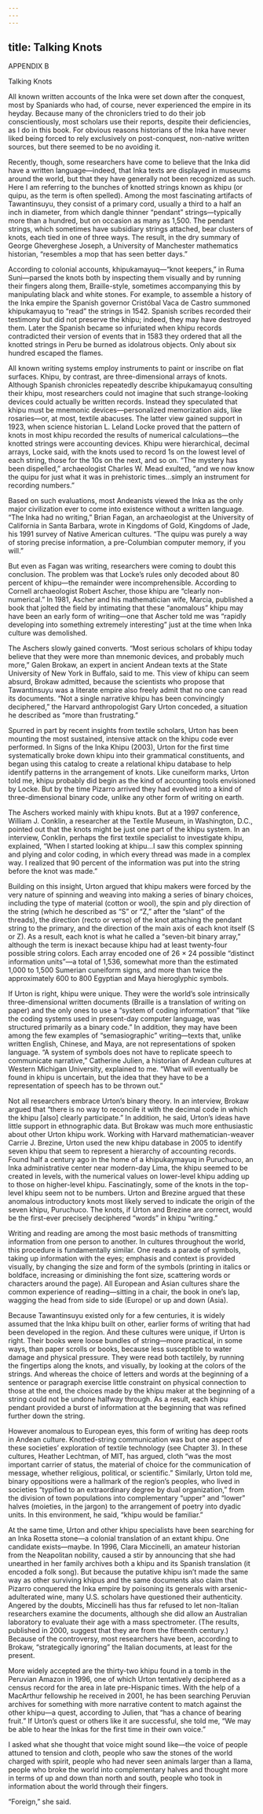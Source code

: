 ```yaml
---
---
---
```

title: Talking Knots
---

APPENDIX B

Talking Knots

All known written accounts of the Inka were set down after the conquest, most by Spaniards who had, of course, never experienced the empire in its heyday. Because many of the chroniclers tried to do their job conscientiously, most scholars use their reports, despite their deficiencies, as I do in this book. For obvious reasons historians of the Inka have never liked being forced to rely exclusively on post-conquest, non-native written sources, but there seemed to be no avoiding it.

Recently, though, some researchers have come to believe that the Inka did have a written language—indeed, that Inka texts are displayed in museums around the world, but that they have generally not been recognized as such. Here I am referring to the bunches of knotted strings known as khipu (or quipu, as the term is often spelled). Among the most fascinating artifacts of Tawantinsuyu, they consist of a primary cord, usually a third to a half an inch in diameter, from which dangle thinner “pendant” strings—typically more than a hundred, but on occasion as many as 1,500. The pendant strings, which sometimes have subsidiary strings attached, bear clusters of knots, each tied in one of three ways. The result, in the dry summary of George Gheverghese Joseph, a University of Manchester mathematics historian, “resembles a mop that has seen better days.”

According to colonial accounts, khipukamayuq—“knot keepers,” in Ruma Suni—parsed the knots both by inspecting them visually and by running their fingers along them, Braille-style, sometimes accompanying this by manipulating black and white stones. For example, to assemble a history of the Inka empire the Spanish governor Cristóbal Vaca de Castro summoned khipukamayuq to “read” the strings in 1542. Spanish scribes recorded their testimony but did not preserve the khipu; indeed, they may have destroyed them. Later the Spanish became so infuriated when khipu records contradicted their version of events that in 1583 they ordered that all the knotted strings in Peru be burned as idolatrous objects. Only about six hundred escaped the flames.

All known writing systems employ instruments to paint or inscribe on flat surfaces. Khipu, by contrast, are three-dimensional arrays of knots. Although Spanish chronicles repeatedly describe khipukamayuq consulting their khipu, most researchers could not imagine that such strange-looking devices could actually be written records. Instead they speculated that khipu must be mnemonic devices—personalized memorization aids, like rosaries—or, at most, textile abacuses. The latter view gained support in 1923, when science historian L. Leland Locke proved that the pattern of knots in most khipu recorded the results of numerical calculations—the knotted strings were accounting devices. Khipu were hierarchical, decimal arrays, Locke said, with the knots used to record 1s on the lowest level of each string, those for the 10s on the next, and so on. “The mystery has been dispelled,” archaeologist Charles W. Mead exulted, “and we now know the quipu for just what it was in prehistoric times…simply an instrument for recording numbers.”

Based on such evaluations, most Andeanists viewed the Inka as the only major civilization ever to come into existence without a written language. “The Inka had no writing,” Brian Fagan, an archaeologist at the University of California in Santa Barbara, wrote in Kingdoms of Gold, Kingdoms of Jade, his 1991 survey of Native American cultures. “The quipu was purely a way of storing precise information, a pre-Columbian computer memory, if you will.”

But even as Fagan was writing, researchers were coming to doubt this conclusion. The problem was that Locke’s rules only decoded about 80 percent of khipu—the remainder were incomprehensible. According to Cornell archaeologist Robert Ascher, those khipu are “clearly non-numerical.” In 1981, Ascher and his mathematician wife, Marcia, published a book that jolted the field by intimating that these “anomalous” khipu may have been an early form of writing—one that Ascher told me was “rapidly developing into something extremely interesting” just at the time when Inka culture was demolished.

The Aschers slowly gained converts. “Most serious scholars of khipu today believe that they were more than mnemonic devices, and probably much more,” Galen Brokaw, an expert in ancient Andean texts at the State University of New York in Buffalo, said to me. This view of khipu can seem absurd, Brokaw admitted, because the scientists who propose that Tawantinsuyu was a literate empire also freely admit that no one can read its documents. “Not a single narrative khipu has been convincingly deciphered,” the Harvard anthropologist Gary Urton conceded, a situation he described as “more than frustrating.”

Spurred in part by recent insights from textile scholars, Urton has been mounting the most sustained, intensive attack on the khipu code ever performed. In Signs of the Inka Khipu (2003), Urton for the first time systematically broke down khipu into their grammatical constituents, and began using this catalog to create a relational khipu database to help identify patterns in the arrangement of knots. Like cuneiform marks, Urton told me, khipu probably did begin as the kind of accounting tools envisioned by Locke. But by the time Pizarro arrived they had evolved into a kind of three-dimensional binary code, unlike any other form of writing on earth.

The Aschers worked mainly with khipu knots. But at a 1997 conference, William J. Conklin, a researcher at the Textile Museum, in Washington, D.C., pointed out that the knots might be just one part of the khipu system. In an interview, Conklin, perhaps the first textile specialist to investigate khipu, explained, “When I started looking at khipu…I saw this complex spinning and plying and color coding, in which every thread was made in a complex way. I realized that 90 percent of the information was put into the string before the knot was made.”

Building on this insight, Urton argued that khipu makers were forced by the very nature of spinning and weaving into making a series of binary choices, including the type of material (cotton or wool), the spin and ply direction of the string (which he described as “S” or “Z,” after the “slant” of the threads), the direction (recto or verso) of the knot attaching the pendant string to the primary, and the direction of the main axis of each knot itself (S or Z). As a result, each knot is what he called a “seven-bit binary array,” although the term is inexact because khipu had at least twenty-four possible string colors. Each array encoded one of 26 × 24 possible “distinct information units”—a total of 1,536, somewhat more than the estimated 1,000 to 1,500 Sumerian cuneiform signs, and more than twice the approximately 600 to 800 Egyptian and Maya hieroglyphic symbols.

If Urton is right, khipu were unique. They were the world’s sole intrinsically three-dimensional written documents (Braille is a translation of writing on paper) and the only ones to use a “system of coding information” that “like the coding systems used in present-day computer language, was structured primarily as a binary code.” In addition, they may have been among the few examples of “semasiographic” writing—texts that, unlike written English, Chinese, and Maya, are not representations of spoken language. “A system of symbols does not have to replicate speech to communicate narrative,” Catherine Julien, a historian of Andean cultures at Western Michigan University, explained to me. “What will eventually be found in khipu is uncertain, but the idea that they have to be a representation of speech has to be thrown out.”

Not all researchers embrace Urton’s binary theory. In an interview, Brokaw argued that “there is no way to reconcile it with the decimal code in which the khipu [also] clearly participate.” In addition, he said, Urton’s ideas have little support in ethnographic data. But Brokaw was much more enthusiastic about other Urton khipu work. Working with Harvard mathematician-weaver Carrie J. Brezine, Urton used the new khipu database in 2005 to identify seven khipu that seem to represent a hierarchy of accounting records. Found half a century ago in the home of a khipukaymayuq in Puruchuco, an Inka administrative center near modern-day Lima, the khipu seemed to be created in levels, with the numerical values on lower-level khipu adding up to those on higher-level khipu. Fascinatingly, some of the knots in the top-level khipu seem not to be numbers. Urton and Brezine argued that these anomalous introductory knots most likely served to indicate the origin of the seven khipu, Puruchuco. The knots, if Urton and Brezine are correct, would be the first-ever precisely deciphered “words” in khipu “writing.”

Writing and reading are among the most basic methods of transmitting information from one person to another. In cultures throughout the world, this procedure is fundamentally similar. One reads a parade of symbols, taking up information with the eyes; emphasis and context is provided visually, by changing the size and form of the symbols (printing in italics or boldface, increasing or diminishing the font size, scattering words or characters around the page). All European and Asian cultures share the common experience of reading—sitting in a chair, the book in one’s lap, wagging the head from side to side (Europe) or up and down (Asia).

Because Tawantinsuyu existed only for a few centuries, it is widely assumed that the Inka khipu built on other, earlier forms of writing that had been developed in the region. And these cultures were unique, if Urton is right. Their books were loose bundles of string—more practical, in some ways, than paper scrolls or books, because less susceptible to water damage and physical pressure. They were read both tactilely, by running the fingertips along the knots, and visually, by looking at the colors of the strings. And whereas the choice of letters and words at the beginning of a sentence or paragraph exercise little constraint on physical connection to those at the end, the choices made by the khipu maker at the beginning of a string could not be undone halfway through. As a result, each khipu pendant provided a burst of information at the beginning that was refined further down the string.

However anomalous to European eyes, this form of writing has deep roots in Andean culture. Knotted-string communication was but one aspect of these societies’ exploration of textile technology (see Chapter 3). In these cultures, Heather Lechtman, of MIT, has argued, cloth “was the most important carrier of status, the material of choice for the communication of message, whether religious, political, or scientific.” Similarly, Urton told me, binary oppositions were a hallmark of the region’s peoples, who lived in societies “typified to an extraordinary degree by dual organization,” from the division of town populations into complementary “upper” and “lower” halves (moieties, in the jargon) to the arrangement of poetry into dyadic units. In this environment, he said, “khipu would be familiar.”

At the same time, Urton and other khipu specialists have been searching for an Inka Rosetta stone—a colonial translation of an extant khipu. One candidate exists—maybe. In 1996, Clara Miccinelli, an amateur historian from the Neapolitan nobility, caused a stir by announcing that she had unearthed in her family archives both a khipu and its Spanish translation (it encoded a folk song). But because the putative khipu isn’t made the same way as other surviving khipus and the same documents also claim that Pizarro conquered the Inka empire by poisoning its generals with arsenic-adulterated wine, many U.S. scholars have questioned their authenticity. Angered by the doubts, Miccinelli has thus far refused to let non-Italian researchers examine the documents, although she did allow an Australian laboratory to evaluate their age with a mass spectrometer. (The results, published in 2000, suggest that they are from the fifteenth century.) Because of the controversy, most researchers have been, according to Brokaw, “strategically ignoring” the Italian documents, at least for the present.

More widely accepted are the thirty-two khipu found in a tomb in the Peruvian Amazon in 1996, one of which Urton tentatively deciphered as a census record for the area in late pre-Hispanic times. With the help of a MacArthur fellowship he received in 2001, he has been searching Peruvian archives for something with more narrative content to match against the other khipu—a quest, according to Julien, that “has a chance of bearing fruit.” If Urton’s quest or others like it are successful, she told me, “We may be able to hear the Inkas for the first time in their own voice.”

I asked what she thought that voice might sound like—the voice of people attuned to tension and cloth, people who saw the stones of the world charged with spirit, people who had never seen animals larger than a llama, people who broke the world into complementary halves and thought more in terms of up and down than north and south, people who took in information about the world through their fingers.

“Foreign,” she said.
